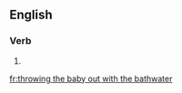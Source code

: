 ==English==

===Verb===
{{head|en}}

# {{present participle of|throw the baby out with the bathwater|lang=en}}

[[fr:throwing the baby out with the bathwater]]